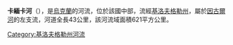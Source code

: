 '''卡緬卡河'''（{{lang-uk|Кам'янка}}），是[[烏克蘭|烏克蘭]]的河流，位於該國中部，流經[[基洛夫格勒州|基洛夫格勒州]]，屬於[[因古爾河|因古爾河]]的左支流，河道全長43公里，該河流域面積621平方公里。

{{DEFAULTSORT:Кам'янка (притока Інгулу)}}
[[Category:基洛夫格勒州河流|Category:基洛夫格勒州河流]]


{{Ukraine-river-stub}}